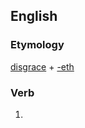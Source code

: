==English==

===Etymology===
[[disgrace]] + [[-eth]]

===Verb===
{{infl|en|verb form}}

# {{archaic third-person singular of|disgrace}}